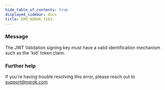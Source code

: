 ```yaml
---
hide_table_of_contents: true
displayed_sidebar: docs
title: ERR_NGROK_7183
---
```


### Message

The JWT Validation signing key must have a valid identification mechanism such as the 'kid' token claim.

### Further help

If you're having trouble resolving this error, please reach out to [support@ngrok.com](mailto:support@ngrok.com?subject=Help%20with%20ERR_NGROK_7183)
